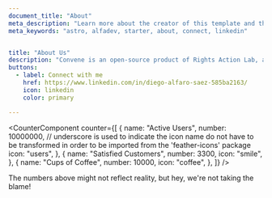 ```yaml
---
document_title: "About"
meta_description: "Learn more about the creator of this template and the services provided."
meta_keywords: "astro, alfadev, starter, about, connect, linkedin"


title: "About Us"
description: "Convene is an open-source product of Rights Action Lab, a non-profit 501(c)3 charitable organization. Development of Convene is provided by Guardian Project while TibCERT provides user & community engagement."
buttons:
  - label: Connect with me
    href: https://www.linkedin.com/in/diego-alfaro-saez-585ba2163/
    icon: linkedin
    color: primary

---
```


<CounterComponent
  counter={[
    {
      name: "Active Users",
      number: 10000000,
      // underscore is used to indicate the icon name do not have to be transformed in order to be imported from the 'feather-icons' package
      icon: "users",
    },
    {
      name: "Satisfied Customers",
      number: 3300,
      icon: "smile",
    },
    {
      name: "Cups of Coffee",
      number: 10000,
      icon: "coffee",
    },
  ]}
/>

<p class="text-text-disabled text-sm text-center mt-4">The numbers above might not reflect reality, but hey, we're not taking the blame!</p>
<br/>
